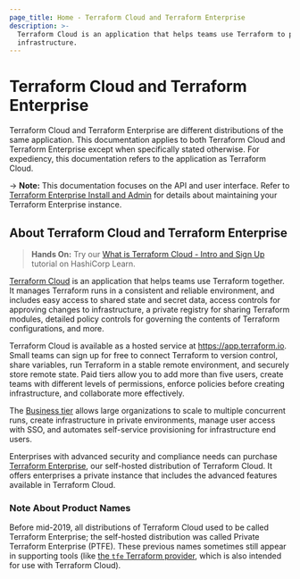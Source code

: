```yaml
---
page_title: Home - Terraform Cloud and Terraform Enterprise
description: >-
  Terraform Cloud is an application that helps teams use Terraform to provision
  infrastructure.
---
```


# Terraform Cloud and Terraform Enterprise

Terraform Cloud and Terraform Enterprise are different distributions of the same application. This documentation applies to both Terraform Cloud and Terraform Enterprise except when specifically stated otherwise. For expediency, this documentation refers to the application as Terraform Cloud.

-> **Note:** This documentation focuses on the API and user interface. Refer to [Terraform Enterprise Install and Admin](/enterprise) for details about maintaining your Terraform Enterprise instance.

## About Terraform Cloud and Terraform Enterprise

> **Hands On:** Try our [What is Terraform Cloud - Intro and Sign Up](https://learn.hashicorp.com/tutorials/terraform/cloud-sign-up?in=terraform/cloud-get-started) tutorial on HashiCorp Learn.

[Terraform Cloud](/cloud) is an application that helps teams use Terraform together. It manages Terraform runs in a consistent and reliable environment, and includes easy access to shared state and secret data, access controls for approving changes to infrastructure, a private registry for sharing Terraform modules, detailed policy controls for governing the contents of Terraform configurations, and more.

Terraform Cloud is available as a hosted service at <https://app.terraform.io>. Small teams can sign up for free to connect Terraform to version control, share variables, run Terraform in a stable remote environment, and securely store remote state. Paid tiers allow you to add more than five users, create teams with different levels of permissions, enforce policies before creating infrastructure, and collaborate more effectively.

The [Business tier](https://www.hashicorp.com/products/terraform/editions/cloud) allows large organizations to scale to multiple concurrent runs, create infrastructure in private environments, manage user access with SSO, and automates self-service provisioning for infrastructure end users.

Enterprises with advanced security and compliance needs can purchase [Terraform Enterprise](/enterprise), our self-hosted distribution of Terraform Cloud. It offers enterprises a private instance that includes the advanced features available in Terraform Cloud.

### Note About Product Names

Before mid-2019, all distributions of Terraform Cloud used to be called Terraform Enterprise; the self-hosted distribution was called Private Terraform Enterprise (PTFE). These previous names sometimes still appear in supporting tools (like [the `tfe` Terraform provider](https://registry.terraform.io/providers/hashicorp/tfe/latest), which is also intended for use with Terraform Cloud).
